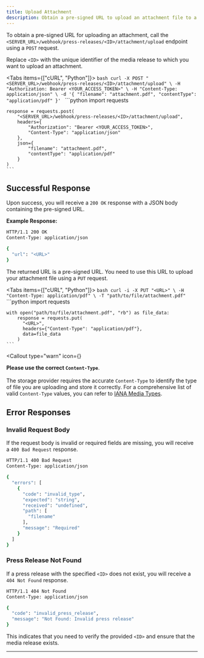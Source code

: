 ```yaml
---
title: Upload Attachment
description: Obtain a pre-signed URL to upload an attachment file to a specific media release.
---
```



To obtain a pre-signed URL for uploading an attachment, call the `<SERVER_URL>/webhook/press-releases/<ID>/attachment/upload` endpoint using a `POST` request.

Replace `<ID>` with the unique identifier of the media release to which you want to upload an attachment.

<Tabs items={["cURL", "Python"]}>
  <Tab value="cURL">
    ```bash
    curl -X POST "<SERVER_URL>/webhook/press-releases/<ID>/attachment/upload" \
      -H "Authorization: Bearer <YOUR_ACCESS_TOKEN>" \
      -H "Content-Type: application/json" \
      -d '{
        "filename": "attachment.pdf",
        "contentType": "application/pdf"
      }'
    ```
  </Tab>
  <Tab value="Python">
    ```python
    import requests

    response = requests.post(
        "<SERVER_URL>/webhook/press-releases/<ID>/attachment/upload",
        headers={
            "Authorization": "Bearer <YOUR_ACCESS_TOKEN>",
            "Content-Type": "application/json"
        },
        json={
            "filename": "attachment.pdf",
            "contentType": "application/pdf"
        }
    )
    ```
  </Tab>
</Tabs>

## Successful Response

Upon success, you will receive a `200 OK` response with a JSON body containing the pre-signed URL.

**Example Response:**

```bash
HTTP/1.1 200 OK
Content-Type: application/json

{
  "url": "<URL>"
}
```

The returned URL is a pre-signed URL. You need to use this URL to upload your attachment file using a `PUT` request.

<Tabs items={["cURL", "Python"]}>
  <Tab value="cURL">
    ```bash
    curl -i -X PUT "<URL>" \
      -H "Content-Type: application/pdf" \
      -T "path/to/file/attachment.pdf"
    ```
  </Tab>
  <Tab value="Python">
    ```python
    import requests

    with open("path/to/file/attachment.pdf", "rb") as file_data:
        response = requests.put(
          "<URL>",
          headers={"Content-Type": "application/pdf"},
          data=file_data
        )
    ```
  </Tab>
</Tabs>

<Callout
  type="warn"
  icon={<InfoIcon className="size-5" />}
>
  **Please use the correct `Content-Type`**.<br/><br/>
  The storage provider requires the accurate `Content-Type` to identify the type of file you are uploading and store it correctly.
  For a comprehensive list of valid `Content-Type` values, you can refer to [IANA Media Types](https://www.iana.org/assignments/media-types).
</Callout>

## Error Responses

### Invalid Request Body

If the request body is invalid or required fields are missing, you will receive a `400 Bad Request` response.

```bash
HTTP/1.1 400 Bad Request
Content-Type: application/json

{
  "errors": [
    {
      "code": "invalid_type",
      "expected": "string",
      "received": "undefined",
      "path": [
        "filename"
      ],
      "message": "Required"
    }
  ]
}
```

### Press Release Not Found

If a press release with the specified `<ID>` does not exist, you will receive a `404 Not Found` response.

```bash
HTTP/1.1 404 Not Found
Content-Type: application/json

{
  "code": "invalid_press_release",
  "message": "Not Found: Invalid press release"
}
```

This indicates that you need to verify the provided `<ID>` and ensure that the media release exists.

---